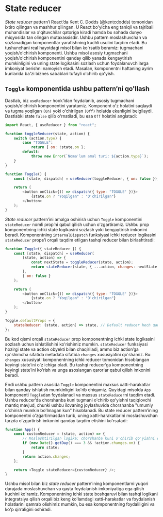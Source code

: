 # State reducer

*State reducer* pattern’i React’da Kent C. Dodds (@kentcdodds) tomonidan ixtiro qilingan va mashhur qilingan. U React bo'yicha eng taniqli va tajribali muhandislar va o'qituvchilar qatoriga kiradi hamda bu sohada dunyo miqyosida tan olingan mutaxassisdir. Ushbu pattern moslashuvchan va sozlanadigan komponentlar yaratishning kuchli usulini taqdim etadi. Bu tushunchani real hayotdagi misol bilan ko'rsatib beramiz: tugmachani yoqish/o'chirish komponenti. Ushbu misol asosiy tugmachani yoqish/o'chirish komponentini qanday qilib yanada kengaytirish mumkinligini va uning state logikasini sozlash uchun foydalanuvchilarga imkoniyat berishni namoyish etadi. Masalan, komponentni haftaning ayrim kunlarida ba'zi biznes sabablari tufayli o'chirib qo'yish.

## `Toggle` komponentida ushbu pattern’ni qo'llash

Dastlab, biz `useReducer` hook’idan foydalanib, asosiy tugmachani yoqish/o'chirish komponentini yaratamiz. Komponent o'z holatini saqlaydi va tugma yoqilgan `(On)` yoki o'chirilgan `(Off)` holatda ekanligini belgilaydi. Dastlabki state `false` qilib o'rnatiladi, bu esa `Off` holatini anglatadi:
``` js copy
import React, { useReducer } from "react";

function toggleReducer(state, action) {
    switch (action.type) {
        case "TOGGLE":
            return { on: !state.on };
        default:
            throw new Error(`Noma'lum amal turi: ${action.type}`);
    }
}

function Toggle() {
    const [state, dispatch] = useReducer(toggleReducer, { on: false });

    return (
        <button onClick={() => dispatch({ type: "TOGGLE" })}>
            {state.on ? "Yoqilgan" : "O'chirilgan"}
        </button>
    );
}
```

*State reducer* pattern’ini amalga oshirish uchun `Toggle` komponentini `stateReducer` nomli prop’ni qabul qilish uchun o'zgartiramiz. Ushbu prop komponentning ichki state logikasini sozlash yoki kengaytirish imkonini beradi. Komponentning `internalDispatch` funksiyasi ichki reducer logikasini `stateReducer` props’i orqali taqdim etilgan tashqi reducer bilan birlashtiradi:
``` js copy
function Toggle({ stateReducer }) {
    const [state, dispatch] = useReducer(
        (state, action) => {
            const nextState = toggleReducer(state, action);
            return stateReducer(state, { ...action, changes: nextState });
        },
        { on: false }
    );

    return (
        <button onClick={() => dispatch({ type: "TOGGLE" })}>
            {state.on ? "Yoqilgan" : "O'chirilgan"}
        </button>
    );
}

Toggle.defaultProps = {
    stateReducer: (state, action) => state, // Default reducer hech qanday alohida narsa bajarmaydi
};
```

Bu kod qismi orqali `stateReducer` prop komponentning ichki state logikasini sozlash uchun ishlatilishini ko'rishimiz mumkin. `stateReducer` funksiyasi hozirgi state va action obyekti bilan chaqiriladi, ammo biz action’ga qo'shimcha sifatida metadata sifatida `changes` xususiyatini qo'shamiz. Bu `changes` xususiyati komponentning ichki reducer tomonidan hisoblangan keyingi state’ini o'z ichiga oladi. Bu tashqi reducer’ga komponentning keyingi state’ini ko'rish va unga asoslangan qarorlar qabul qilish imkonini beradi.

Endi ushbu pattern asosida `Toggle` komponentini maxsus xatti-harakatlar bilan qanday ishlatish mumkinligini ko'rib chiqamiz. Quyidagi misolda `App` komponenti `Toggle`dan foydalanadi va maxsus `stateReducer`ni taqdim etadi. Ushbu reducer’da chorshanba kuni tugmani o'chirib qo'yishni taqiqlovchi mantiq mavjud, chunki ushbu ilovaning joylashuvida chorshanba "umumiy o'chirish mumkin bo'lmagan kun" hisoblanadi. Bu state reducer pattern’ining komponentni o'zgartirmasdan turib, uning xatti-harakatlarini moslashuvchan tarzda o'zgartirish imkonini qanday taqdim etishini ko'rsatadi:
``` js copy
function App() {
    const customReducer = (state, action) => {
        // Moslashtirilgan logika: chorshanba kuni o'chirib qo'yishni oldini olish
        if (new Date().getDay() === 3 && !action.changes.on) {
            return state;
        }
        return action.changes;
    };

    return <Toggle stateReducer={customReducer} />;
}
```

Ushbu misol bilan biz *state reducer* pattern’ining komponentlarni yuqori darajada moslashuvchan va qayta foydalanish imkoniyatiga ega qilish kuchini ko'ramiz. Komponentning ichki state boshqaruvi bilan tashqi logikani integratsiya qilish orqali biz keng ko'lamdagi xatti-harakatlar va foydalanish holatlarini qamrab olishimiz mumkin, bu esa komponentning foydaliligini va ko'p qirraligini oshiradi.